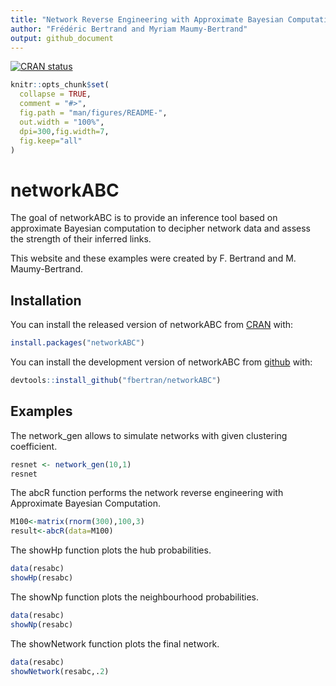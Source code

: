 ```yaml
---
title: "Network Reverse Engineering with Approximate Bayesian Computation"
author: "Frédéric Bertrand and Myriam Maumy-Bertrand"
output: github_document
---
```


[![CRAN status](https://www.r-pkg.org/badges/version/randABC)](https://cran.r-project.org/package=networkABC)

<!-- README.md is generated from README.Rmd. Please edit that file -->

```r
knitr::opts_chunk$set(
  collapse = TRUE,
  comment = "#>",
  fig.path = "man/figures/README-",
  out.width = "100%",
  dpi=300,fig.width=7,
  fig.keep="all"
)
```
# networkABC

The goal of networkABC is to provide an inference tool based on approximate Bayesian computation to decipher network data and assess the strength of their inferred links.

This website and these examples were created by F. Bertrand and M. Maumy-Bertrand.

## Installation

You can install the released version of networkABC from [CRAN](https://CRAN.R-project.org) with:

```r
install.packages("networkABC")
```

You can install the development version of networkABC from [github](https://github.com) with:

```r
devtools::install_github("fbertran/networkABC")
```

## Examples

The network_gen allows to simulate networks with given clustering coefficient.
```r
resnet <- network_gen(10,1)
resnet
```

The abcR function performs the network reverse engineering with Approximate Bayesian Computation.
```r
M100<-matrix(rnorm(300),100,3)
result<-abcR(data=M100)
```

The showHp function plots the hub probabilities.
```r
data(resabc)
showHp(resabc)
```

The showNp function plots the neighbourhood probabilities.
```r
data(resabc)
showNp(resabc)
```

The showNetwork function plots the final network.
```r
data(resabc)
showNetwork(resabc,.2)
```

